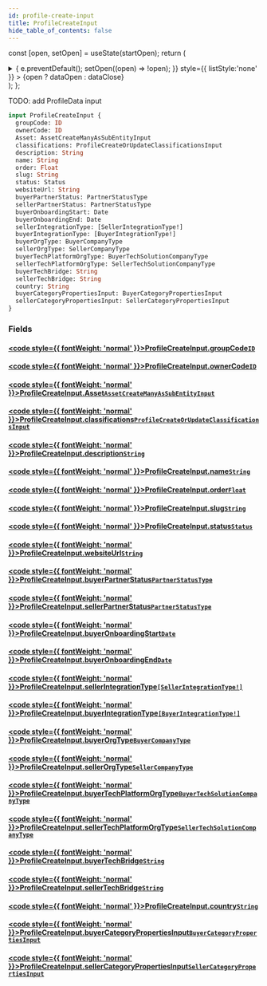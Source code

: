 ```yaml
---
id: profile-create-input
title: ProfileCreateInput
hide_table_of_contents: false
---
```






const [open, setOpen] = useState(startOpen);
return (
<details {...(open ? { open: true } : {})} className="details" style={{ border:'none', boxShadow:'none', background:'var(--ifm-background-color)' }}>
<summary
onClick={(e) => {
e.preventDefault();
setOpen((open) => !open);
}}
style={{ listStyle:'none' }} >
{open ? dataOpen : dataClose}
</summary>
{open && children}
</details>
);
};

TODO: add ProfileData input

```graphql
input ProfileCreateInput {
  groupCode: ID
  ownerCode: ID
  Asset: AssetCreateManyAsSubEntityInput
  classifications: ProfileCreateOrUpdateClassificationsInput
  description: String
  name: String
  order: Float
  slug: String
  status: Status
  websiteUrl: String
  buyerPartnerStatus: PartnerStatusType
  sellerPartnerStatus: PartnerStatusType
  buyerOnboardingStart: Date
  buyerOnboardingEnd: Date
  sellerIntegrationType: [SellerIntegrationType!]
  buyerIntegrationType: [BuyerIntegrationType!]
  buyerOrgType: BuyerCompanyType
  sellerOrgType: SellerCompanyType
  buyerTechPlatformOrgType: BuyerTechSolutionCompanyType
  sellerTechPlatformOrgType: SellerTechSolutionCompanyType
  buyerTechBridge: String
  sellerTechBridge: String
  country: String
  buyerCategoryPropertiesInput: BuyerCategoryPropertiesInput
  sellerCategoryPropertiesInput: SellerCategoryPropertiesInput
}
```

### Fields

#### [<code style={{ fontWeight: 'normal' }}>ProfileCreateInput.<b>groupCode</b></code>](#)<Bullet />[`ID`](/api/scalars/id) <Badge class="badge badge--secondary" text="scalar"/>

>

#### [<code style={{ fontWeight: 'normal' }}>ProfileCreateInput.<b>ownerCode</b></code>](#)<Bullet />[`ID`](/api/scalars/id) <Badge class="badge badge--secondary" text="scalar"/>

>

#### [<code style={{ fontWeight: 'normal' }}>ProfileCreateInput.<b>Asset</b></code>](#)<Bullet />[`AssetCreateManyAsSubEntityInput`](/api/inputs/asset-create-many-as-sub-entity-input) <Badge class="badge badge--secondary" text="input"/>

>

#### [<code style={{ fontWeight: 'normal' }}>ProfileCreateInput.<b>classifications</b></code>](#)<Bullet />[`ProfileCreateOrUpdateClassificationsInput`](/api/inputs/profile-create-or-update-classifications-input) <Badge class="badge badge--secondary" text="input"/>

>

#### [<code style={{ fontWeight: 'normal' }}>ProfileCreateInput.<b>description</b></code>](#)<Bullet />[`String`](/api/scalars/string) <Badge class="badge badge--secondary" text="scalar"/>

>

#### [<code style={{ fontWeight: 'normal' }}>ProfileCreateInput.<b>name</b></code>](#)<Bullet />[`String`](/api/scalars/string) <Badge class="badge badge--secondary" text="scalar"/>

>

#### [<code style={{ fontWeight: 'normal' }}>ProfileCreateInput.<b>order</b></code>](#)<Bullet />[`Float`](/api/scalars/float) <Badge class="badge badge--secondary" text="scalar"/>

>

#### [<code style={{ fontWeight: 'normal' }}>ProfileCreateInput.<b>slug</b></code>](#)<Bullet />[`String`](/api/scalars/string) <Badge class="badge badge--secondary" text="scalar"/>

>

#### [<code style={{ fontWeight: 'normal' }}>ProfileCreateInput.<b>status</b></code>](#)<Bullet />[`Status`](/api/enums/status) <Badge class="badge badge--secondary" text="enum"/>

>

#### [<code style={{ fontWeight: 'normal' }}>ProfileCreateInput.<b>websiteUrl</b></code>](#)<Bullet />[`String`](/api/scalars/string) <Badge class="badge badge--secondary" text="scalar"/>

>

#### [<code style={{ fontWeight: 'normal' }}>ProfileCreateInput.<b>buyerPartnerStatus</b></code>](#)<Bullet />[`PartnerStatusType`](/api/enums/partner-status-type) <Badge class="badge badge--secondary" text="enum"/>

>

#### [<code style={{ fontWeight: 'normal' }}>ProfileCreateInput.<b>sellerPartnerStatus</b></code>](#)<Bullet />[`PartnerStatusType`](/api/enums/partner-status-type) <Badge class="badge badge--secondary" text="enum"/>

>

#### [<code style={{ fontWeight: 'normal' }}>ProfileCreateInput.<b>buyerOnboardingStart</b></code>](#)<Bullet />[`Date`](/api/scalars/date) <Badge class="badge badge--secondary" text="scalar"/>

>

#### [<code style={{ fontWeight: 'normal' }}>ProfileCreateInput.<b>buyerOnboardingEnd</b></code>](#)<Bullet />[`Date`](/api/scalars/date) <Badge class="badge badge--secondary" text="scalar"/>

>

#### [<code style={{ fontWeight: 'normal' }}>ProfileCreateInput.<b>sellerIntegrationType</b></code>](#)<Bullet />[`[SellerIntegrationType!]`](/api/enums/seller-integration-type) <Badge class="badge badge--secondary" text="list"/> <Badge class="badge badge--secondary" text="enum"/>

>

#### [<code style={{ fontWeight: 'normal' }}>ProfileCreateInput.<b>buyerIntegrationType</b></code>](#)<Bullet />[`[BuyerIntegrationType!]`](/api/enums/buyer-integration-type) <Badge class="badge badge--secondary" text="list"/> <Badge class="badge badge--secondary" text="enum"/>

>

#### [<code style={{ fontWeight: 'normal' }}>ProfileCreateInput.<b>buyerOrgType</b></code>](#)<Bullet />[`BuyerCompanyType`](/api/enums/buyer-company-type) <Badge class="badge badge--secondary" text="enum"/>

>

#### [<code style={{ fontWeight: 'normal' }}>ProfileCreateInput.<b>sellerOrgType</b></code>](#)<Bullet />[`SellerCompanyType`](/api/enums/seller-company-type) <Badge class="badge badge--secondary" text="enum"/>

>

#### [<code style={{ fontWeight: 'normal' }}>ProfileCreateInput.<b>buyerTechPlatformOrgType</b></code>](#)<Bullet />[`BuyerTechSolutionCompanyType`](/api/enums/buyer-tech-solution-company-type) <Badge class="badge badge--secondary" text="enum"/>

>

#### [<code style={{ fontWeight: 'normal' }}>ProfileCreateInput.<b>sellerTechPlatformOrgType</b></code>](#)<Bullet />[`SellerTechSolutionCompanyType`](/api/enums/seller-tech-solution-company-type) <Badge class="badge badge--secondary" text="enum"/>

>

#### [<code style={{ fontWeight: 'normal' }}>ProfileCreateInput.<b>buyerTechBridge</b></code>](#)<Bullet />[`String`](/api/scalars/string) <Badge class="badge badge--secondary" text="scalar"/>

>

#### [<code style={{ fontWeight: 'normal' }}>ProfileCreateInput.<b>sellerTechBridge</b></code>](#)<Bullet />[`String`](/api/scalars/string) <Badge class="badge badge--secondary" text="scalar"/>

>

#### [<code style={{ fontWeight: 'normal' }}>ProfileCreateInput.<b>country</b></code>](#)<Bullet />[`String`](/api/scalars/string) <Badge class="badge badge--secondary" text="scalar"/>

>

#### [<code style={{ fontWeight: 'normal' }}>ProfileCreateInput.<b>buyerCategoryPropertiesInput</b></code>](#)<Bullet />[`BuyerCategoryPropertiesInput`](/api/inputs/buyer-category-properties-input) <Badge class="badge badge--secondary" text="input"/>

>

#### [<code style={{ fontWeight: 'normal' }}>ProfileCreateInput.<b>sellerCategoryPropertiesInput</b></code>](#)<Bullet />[`SellerCategoryPropertiesInput`](/api/inputs/seller-category-properties-input) <Badge class="badge badge--secondary" text="input"/>

>
